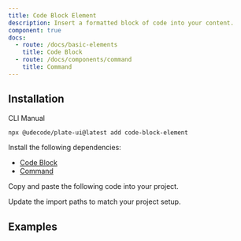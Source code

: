 ```yaml
---
title: Code Block Element
description: Insert a formatted block of code into your content.
component: true
docs:
  - route: /docs/basic-elements
    title: Code Block
  - route: /docs/components/command
    title: Command
---
```


## Installation

<Tabs defaultValue="cli">

<TabsList>
<TabsTrigger value="cli">CLI</TabsTrigger>
<TabsTrigger value="manual">Manual</TabsTrigger>
</TabsList>
<TabsContent value="cli">

```bash
npx @udecode/plate-ui@latest add code-block-element
```

</TabsContent>

<TabsContent value="manual">

<Steps>

<Step>

Install the following dependencies:

- [Code Block](/docs/basic-elements)
- [Command](/docs/components/command)

</Step>

<Step>

Copy and paste the following code into your project.

</Step>

<ComponentSource name="code-block-element" />
<ComponentSource src="../../templates/plate-playground-template/src/components/plate-ui/code-block-element.css" />

<Step>

Update the import paths to match your project setup.

</Step>

</Steps>

</TabsContent>

</Tabs>

## Examples

<ComponentPreview name="playground-demo" id="basicnodes" />

<ComponentSource src="../../templates/plate-playground-template/src/components/plate-editor.tsx" />
